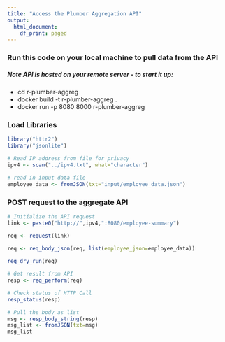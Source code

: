 ```yaml
---
title: "Access the Plumber Aggregation API"
output:
  html_document:
    df_print: paged
---
```


### Run this code on your local machine to pull data from the API 

##### Note API is hosted on your remote server - to start it up:
* cd r-plumber-aggreg
* docker build -t r-plumber-aggreg .
* docker run -p 8080:8000 r-plumber-aggreg


### Load Libraries

```r

library("httr2")
library("jsonlite")

# Read IP address from file for privacy
ipv4 <- scan("../ipv4.txt", what="character")

# read in input data file
employee_data <- fromJSON(txt="input/employee_data.json")

```

### POST request to the aggregate API

```r

# Initialize the API request
link <- paste0("http://",ipv4,":8080/employee-summary")

req <- request(link)

req <- req_body_json(req, list(employee_json=employee_data))
  
req_dry_run(req)

# Get result from API
resp <- req_perform(req)

# Check status of HTTP Call
resp_status(resp)

# Pull the body as list
msg <- resp_body_string(resp)
msg_list <- fromJSON(txt=msg)
msg_list



```




















